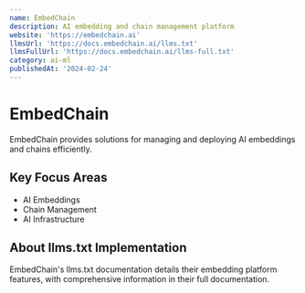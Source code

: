 ```yaml
---
name: EmbedChain
description: AI embedding and chain management platform
website: 'https://embedchain.ai'
llmsUrl: 'https://docs.embedchain.ai/llms.txt'
llmsFullUrl: 'https://docs.embedchain.ai/llms-full.txt'
category: ai-ml
publishedAt: '2024-02-24'
---
```


# EmbedChain

EmbedChain provides solutions for managing and deploying AI embeddings and chains efficiently.

## Key Focus Areas

- AI Embeddings
- Chain Management
- AI Infrastructure

## About llms.txt Implementation

EmbedChain's llms.txt documentation details their embedding platform features, with comprehensive information in their full documentation.
